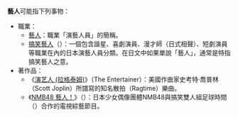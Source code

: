 '''藝人'''可能指下列事物：
* 職業：
** [[藝人|藝人]]：職業「演藝人員」的簡稱。
** [[搞笑藝人|搞笑藝人]]（{{lang|ja|お笑い芸人}}）：一個包含諧星、喜劇演員、漫才師（日式相聲）、短劇演員等職業在內的日本演藝人員分類。在日文中如果單說「藝人」，通常是特指搞笑藝人之意。
* 著作品：
** 《[[演艺人_(拉格泰姆)|演艺人 (拉格泰姆)]]》（The Entertainer）：美國作曲家史考特·喬普林（Scott Joplin）所譜寫的知名散拍（Ragtime）樂曲。
** 《[[NMB48_藝人！|NMB48 藝人！]]》（{{lang|ja|NMB48 げいにん!}}）：日本少女偶像團體NMB48與搞笑雙人組足球時間（{{lang|ja|フットボールアワー}}）合作的電視綜藝節目。

{{disambig|cat=二字消歧義}}